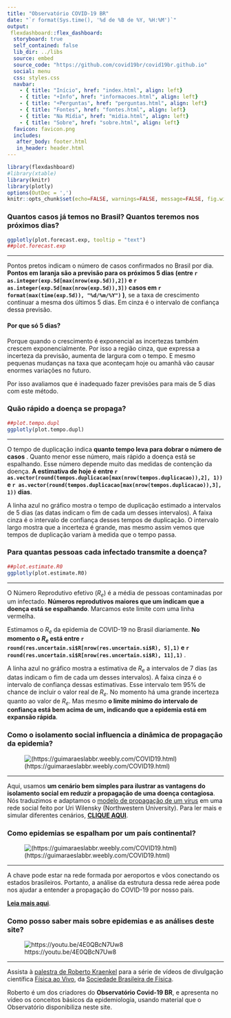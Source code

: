 ```yaml
---
title: "Observatório COVID-19 BR"
date: "`r format(Sys.time(), '%d de %B de %Y, %H:%M')`"
output:
 flexdashboard::flex_dashboard:
  storyboard: true
  self_contained: false
  lib_dir: ../libs
  source: embed
  source_code: "https://github.com/covid19br/covid19br.github.io"
  social: menu
  css: styles.css
  navbar:
    - { title: "Início", href: "index.html", align: left}
    - { title: "+Info", href: "informacoes.html", align: left}
    - { title: "+Perguntas", href: "perguntas.html", align: left}
    - { title: "Fontes", href: "fontes.html", align: left}
    - { title: "Na Mídia", href: "midia.html", align: left}
    - { title: "Sobre", href: "sobre.html", align: left}
  favicon: favicon.png
  includes:
   after_body: footer.html
   in_header: header.html
---
```


```r
library(flexdashboard)
#library(xtable)
library(knitr)
library(plotly)
options(OutDec = ',')
knitr::opts_chunk$set(echo=FALSE, warnings=FALSE, message=FALSE, fig.width=8, fig.height=6)
```

### Quantos casos já temos no Brasil? Quantos teremos nos próximos dias?

```r

ggplotly(plot.forecast.exp, tooltip = "text")
##plot.forecast.exp

```

***

Pontos pretos indicam o número de casos confirmados no Brasil por dia.
**Pontos em laranja são a previsão para os próximos 5 dias (entre 
`r  as.integer(exp.5d[max(nrow(exp.5d)),2])` e `r as.integer(exp.5d[max(nrow(exp.5d)),3])` 
casos em `r format(max(time(exp.5d)), "%d/%m/%Y")` )**, se a taxa de
crescimento continuar a mesma dos últimos 5 dias. Em cinza é o
intervalo de confiança dessa previsão. 

#### Por que só 5 dias?

Porque quando o crescimento é exponencial as incertezas também crescem
exponencialmente. Por isso a região cinza, que expressa a
incerteza da previsão, aumenta de largura com
o tempo.  E mesmo pequenas mudanças na taxa que aconteçam
hoje ou amanhã vão causar enormes variações no futuro. 

Por isso avaliamos que é inadequado fazer
previsões para mais de 5 dias com este método.


### Quão rápido a doença se propaga?

```r
##plot.tempo.dupl
ggplotly(plot.tempo.dupl)
```

***

O tempo de duplicação indica **quanto tempo leva para dobrar o número de casos** . 
Quanto menor esse número, mais rápido a
doença está se espalhando. Esse número depende muito das medidas
de contenção da doença. **A estimativa de hoje é  entre 
`r as.vector(round(tempos.duplicacao[max(nrow(tempos.duplicacao)),2], 1))` e 
`r as.vector(round(tempos.duplicacao[max(nrow(tempos.duplicacao)),3], 1))` dias**.

A linha azul no gráfico mostra o tempo de duplicação estimado a
intervalos de 5 dias (as datas indicam o fim de cada um desses
intervalos). A faixa cinza é o intervalo de confiança desses tempos de
duplicação. O intervalo largo mostra que a incerteza é
grande, mas mesmo assim vemos que tempos de duplicação variam à medida
que o tempo passa. 



### Para quantas pessoas cada infectado transmite a doença?

```r
##plot.estimate.R0
ggplotly(plot.estimate.R0)
```

***

O Número Reprodutivo efetivo ($R_e$) é a média de pessoas contaminadas
por um infectado.  **Números reprodutivos maiores que um indicam que a
doença está se espalhando**. Marcamos este limite com uma linha vermelha.

Estimamos o $R_e$ da epidemia de COVID-19 no Brasil diariamente.
**No momento o $R_e$ está entre 
`r round(res.uncertain.si$R[nrow(res.uncertain.si$R), 5],1)` e
 `r round(res.uncertain.si$R[nrow(res.uncertain.si$R), 11],1)` **.
 
A linha azul no gráfico mostra a estimativa de $R_e$ a intervalos de 7
dias (as datas indicam o fim de cada um desses intervalos). A faixa
cinza é o intervalo de confiança dessas estimativas.  Esse intervalo
tem 95% de chance de incluir o valor real de $R_e$. No momento há uma
grande incerteza quanto ao valor de $R_e$. Mas mesmo **o limite mínimo
do intervalo de confiança está bem acima de um, indicando que a
epidemia está em expansão rápida**.

### Como o isolamento social influencia a dinâmica de propagação da epidemia?

![(https://guimaraeslabbr.weebly.com/COVID19.html)](fig/rede_prsc.jpg)

***

Aqui, usamos **um cenário bem simples para ilustrar as vantagens do isolamento social em reduzir a propagação de uma doença
contagiosa**. Nós traduzimos e adaptamos o [modelo de propagação de um
vírus](http://ccl.northwestern.edu/netlogo/models/SpreadofDisease) em
uma rede social feito por Uri Wilensky (Northwestern University).
Para ler mais e simular diferentes cenários, [<b>CLIQUE
AQUI</b>](https://guimaraeslabbr.weebly.com/COVID19.html).

<!-- 
### Casos suspeitos estão aumentando?

```r
ggplotly(evolucao.tipos.casos)
```

***

Casos suspeitos são pacientes com sintomas e que tiveram contato com
outros casos suspeitos ou confirmados, ou ainda com pessoas que chegaram de área
afetada. Veja definição em detalhes no [site do Ministério da
Saúde](http://plataforma.saude.gov.br/novocoronavirus/#COVID-19-definition).

Os casos suspeitos são avaliados pelo sistema de saúde, podendo ser
classificados em casos confirmados ou descartados.

Desde que o Brasil notificou 19 casos confirmados (07/03/2020), **os casos
suspeitos formam a maioria dos casos reportados oficialmente, e estão
crescendo muito rápido**.

-->

### Como epidemias se espalham por um país continental?

![(https://guimaraeslabbr.weebly.com/COVID19.html)](fig/voos_brasil.jpg)

***

A chave pode estar na rede formada por aeroportos e vôos conectando os estados
brasileiros. Portanto, a análise da estrutura dessa rede aérea pode nos ajudar
a entender a propagação do COVID-19 por nosso país.

[<b>Leia mais aqui</b>](https://guimaraeslabbr.weebly.com/voos.html).


### Como posso saber mais sobre epidemias e as análises deste site?

![https://youtu.be/4E0QBcN7Uw8](fig/2020-marco-roberto-fisica-ao-vivo.jpg)

***

Assista à [palestra de Roberto Kraenkel](https://youtu.be/4E0QBcN7Uw8) para a série de vídeos de divulgação científica 
[Física ao Vivo](http://www.sbfisica.org.br/v1/home/index.php/pt/fisica-ao-vivo), 
da [Sociedade Brasileira de Física](http://www.sbfisica.org.br/v1/home/index.php/pt/).

Roberto é um dos criadores do **Observatório Covid-19 BR**, e apresenta no vídeo
os conceitos básicos da epidemiologia, usando material que o
Observatório disponibiliza neste site.

